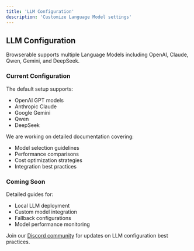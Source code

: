 ```yaml
---
title: 'LLM Configuration'
description: 'Customize Language Model settings'
---
```


## LLM Configuration

Browserable supports multiple Language Models including OpenAI, Claude, Qwen, Gemini, and DeepSeek.

### Current Configuration

The default setup supports:
- OpenAI GPT models
- Anthropic Claude
- Google Gemini
- Qwen
- DeepSeek

We are working on detailed documentation covering:
- Model selection guidelines
- Performance comparisons
- Cost optimization strategies
- Integration best practices

### Coming Soon

Detailed guides for:
- Local LLM deployment
- Custom model integration
- Fallback configurations
- Model performance monitoring

Join our [Discord community](https://discord.gg/b6s9fXNjeQ) for updates on LLM configuration best practices. 